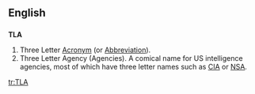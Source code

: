 ==English==
==={{Initialism}}===
'''TLA'''
#Three Letter [[Acronym]] (or [[Abbreviation]]).
#Three Letter Agency (Agencies).  A comical name for US intelligence agencies, most of which have three letter names such as [[CIA]] or [[NSA]].
[[tr:TLA]]